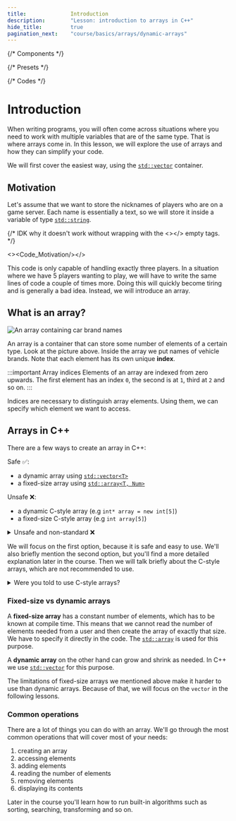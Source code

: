 ```yaml
---
title:				Introduction
description:		"Lesson: introduction to arrays in C++"
hide_title:			true
pagination_next:	"course/basics/arrays/dynamic-arrays"
---
```


{/* Components */}

{/* Presets */}

{/* Codes */}

# Introduction

When writing programs, you will often come across situations where you need to work with multiple variables that are of the same type.
That is where arrays come in. In this lesson, we will explore the use of arrays and how they can simplify your code.

We will first cover the easiest way, using the [`std::vector`](/docs/std/containers/arrays/vector/) container.

## Motivation

Let's assume that we want to store the nicknames of players who are on a game server.
Each name is essentially a text, so we will store it inside a variable
of type [`std::string`](/docs/std/containers/strings/string/).

{/* IDK why it doesn't work without wrapping with the <></> empty tags. */}

<><Code_Motivation/></>

This code is only capable of handling exactly three players. In a situation where we have 5 players wanting to play,
we will have to write the same lines of code a couple of times more. Doing this will quickly become tiring and is generally a bad idea.
Instead, we will introduce an array.

## What is an array?

<Image center border
		maxheight="300px"
		src="/img/tutorials/course/basic/arrays/car-brand-names-en.png"
		alt="An array containing car brand names"
	/>
<br/>

An array is a container that can store some number of elements of a certain type.
Look at the picture above. Inside the array we put names of vehicle brands.
Note that each element has its own unique **index**.

:::important Array indices
Elements of an array are indexed from zero upwards.
The first element has an index `0`, the second is at `1`, third at `2` and so on.
:::

Indices are necessary to distinguish array elements.
Using them, we can specify which element we want to access.

## Arrays in C++

There are a few ways to create an array in C++:

Safe ✅:
- a dynamic array using [`std::vector<T>`](/docs/std/containers/arrays/vector/)
- a fixed-size array using [`std::array<T, Num>`](/docs/std/containers/arrays/array/)

Unsafe ❌:
- a dynamic C-style array (e.g `int* array = new int[5]`)
- a fixed-size C-style array (e.g `int array[5]`)

<details>
<summary>Unsafe and non-standard ❌</summary>
<div>

- a variable-length C-style array (e.g `int array[UserInput]`)

</div>
</details>

We will focus on the first option, because it is safe and easy to use. We'll also briefly mention the second option, but
you'll find a more detailed explanation later in the course. Then we will talk briefly about the C-style arrays,
which are not recommended to use.

<details>
<summary>Were you told to use C-style arrays?</summary>
<div>

C-style arrays are unfortunately still often taught in schools and universities. There are a few reasons for that, which
we won't discuss here. C++ is a language that is constantly evolving, and the C-style arrays were replaced
by the safer alternatives mentioned above.

With that said, I should mention that a C-style array is not a bad thing in general. A programmer that is fully aware of
issues that can occur when using them, and is able to avoid them, can use them safely. However, this is not the case
for beginners. There are **a lot** of problems you can encounter when using them, and it is very easy to make a mistake.
Keep in mind that `std::vector` and `std::array` cover 100% of use cases of C-style arrays, meaning that
there is no situation where not using C-style array would stand in your way.

</div>
</details>

### Fixed-size vs dynamic arrays

A **fixed-size array** has a constant number of elements, which has to be known at compile time.
This means that we cannot read the number of elements needed from a user and then create the array of exactly that size.
We have to specify it directly in the code. The [`std::array`](/docs/std/containers/arrays/array/) is used for this purpose.

A **dynamic array** on the other hand can grow and shrink as needed. In C++ we use [`std::vector`](/docs/std/containers/arrays/vector/)
for this purpose.

The limitations of fixed-size arrays we mentioned above make it harder to use than dynamic arrays.
Because of that, we will focus on the `vector` in the following lessons.

### Common operations

There are a lot of things you can do with an array. We'll go through the most common operations that will cover most of your needs:

1. creating an array
2. accessing elements
3. adding elements
4. reading the number of elements
5. removing elements
6. displaying its contents

Later in the course you'll learn how to run built-in algorithms such as sorting, searching, transforming and so on.
